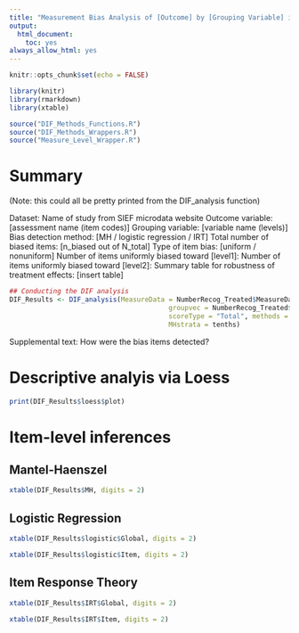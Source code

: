 ---
title: "Measurement Bias Analysis of [Outcome] by [Grouping Variable] in [Dataset]"
output:
  html_document:
    toc: yes
always_allow_html: yes
---

```{r setup, include = FALSE}
knitr::opts_chunk$set(echo = FALSE)

library(knitr)
library(rmarkdown)
library(xtable)

source("DIF_Methods_Functions.R")
source("DIF_Methods_Wrappers.R")
source("Measure_Level_Wrapper.R")

```
# Summary

(Note: this could all be pretty printed from the DIF_analysis function)

Dataset: Name of study from SIEF microdata website
Outcome variable: [assessment name (item codes)]
Grouping variable: [variable name (levels)]
Bias detection method: [MH / logistic regression / IRT]
Total number of biased items: [n_biased out of N_total]
  Type of item bias: [uniform / nonuniform] 
    Number of items uniformly biased toward [level1]: 
    Number of items uniformly biased toward [level2]: 
  Summary table for robustness of treatment effects: [insert table] 


```{r Analysis, echo = FALSE, include = FALSE}

## Conducting the DIF analysis
DIF_Results <- DIF_analysis(MeasureData = NumberRecog_Treated$MeasureData,
                                        groupvec = NumberRecog_Treated$GroupVector,
                                        scoreType = "Total", methods = c("loess", "MH", "logistic", "IRT"),
                                        MHstrata = tenths)

```



Supplemental text:
How were the bias items detected?

# Descriptive analyis via Loess

```{r loess}
print(DIF_Results$loess$plot)
```

# Item-level inferences

## Mantel-Haenszel

```{r MH}
xtable(DIF_Results$MH, digits = 2)
```

## Logistic Regression

```{r Logistic Global}
xtable(DIF_Results$logistic$Global, digits = 2)
```


```{r Logistic Item}
xtable(DIF_Results$logistic$Item, digits = 2)
```

## Item Response Theory


```{r IRT Global}
xtable(DIF_Results$IRT$Global, digits = 2)
```


```{r IRT Item}
xtable(DIF_Results$IRT$Item, digits = 2)
```

